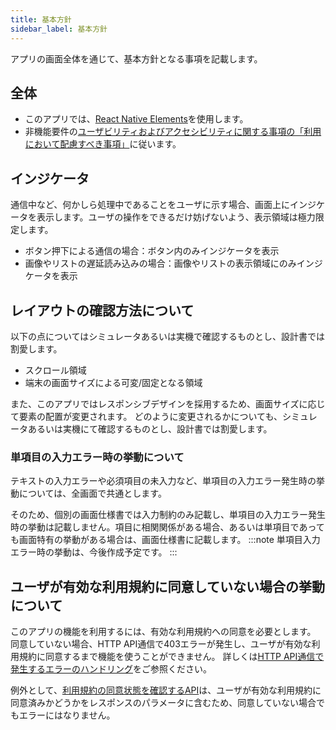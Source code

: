 ```yaml
---
title: 基本方針
sidebar_label: 基本方針
---
```


アプリの画面全体を通じて、基本方針となる事項を記載します。

## 全体

- このアプリでは、[React Native Elements](https://reactnativeelements.com/docs/)を使用します。
- 非機能要件の[ユーザビリティおよびアクセシビリティに関する事項の「利用において配慮すべき事項」](/react-native/santoku/requirements/non-functional/usability.mdx#利用において配慮すべき事項)に従います。

## インジケータ

通信中など、何かしら処理中であることをユーザに示す場合、画面上にインジケータを表示します。ユーザの操作をできるだけ妨げないよう、表示領域は極力限定します。

- ボタン押下による通信の場合：ボタン内のみインジケータを表示
- 画像やリストの遅延読み込みの場合：画像やリストの表示領域にのみインジケータを表示

## レイアウトの確認方法について

以下の点についてはシミュレータあるいは実機で確認するものとし、設計書では割愛します。

- スクロール領域
- 端末の画面サイズによる可変/固定となる領域

また、このアプリではレスポンシブデザインを採用するため、画面サイズに応じて要素の配置が変更されます。
どのように変更されるかについても、シミュレータあるいは実機にて確認するものとし、設計書では割愛します。

### 単項目の入力エラー時の挙動について

テキストの入力エラーや必須項目の未入力など、単項目の入力エラー発生時の挙動については、全画面で共通とします。

そのため、個別の画面仕様書では入力制約のみ記載し、単項目の入力エラー発生時の挙動は記載しません。項目に相関関係がある場合、あるいは単項目であっても画面特有の挙動がある場合は、画面仕様書に記載します。
:::note
単項目入力エラー時の挙動は、今後作成予定です。
:::

## ユーザが有効な利用規約に同意していない場合の挙動について

このアプリの機能を利用するには、有効な利用規約への同意を必要とします。
同意していない場合、HTTP API通信で403エラーが発生し、ユーザが有効な利用規約に同意するまで機能を使うことができません。
詳しくは[HTTP API通信で発生するエラーのハンドリング](/react-native/santoku/application-architecture/http-api/http-api-error-handling#httpステータスコードが4xxのエラーハンドリング)をご参照ください。

例外として、[利用規約の同意状態を確認するAPI](/react-native/santoku/design/api-document#operation/get-accounts-me-terms)は、ユーザが有効な利用規約に同意済みかどうかをレスポンスのパラメータに含むため、同意していない場合でもエラーにはなりません。
